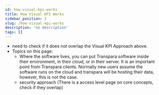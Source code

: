 ```yaml
---
id: how-visual-kpi-works
title: How Visual KPI Works
sidebar_position: 2
slug: /how-visual-kpi-works
description: 'no description'
tags: []
---
```


- need to check if it does not overlap the Visual KPI Approach above.
- Topics on this page:
  - Where the software lives, you can put Transpara software inside their environment, in their cloud, or in their server. It is an important point from Transpara clients. Normally new users assume the software runs on the cloud and transpara will be hosting their data, however, this is not the case.
  - security approach (There is a access level page on core concepts, check if they overlap)

